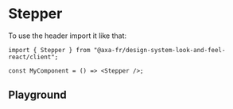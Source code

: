 
<Meta of={StepperStories} name="Stepper Client" />

# Stepper

To use the header import it like that:

```tsx title="test.js"
import { Stepper } from "@axa-fr/design-system-look-and-feel-react/client";

const MyComponent = () => <Stepper />;
```

## Playground

<Canvas of={StepperStories.Playground} />

<Controls story="Stepper" />
